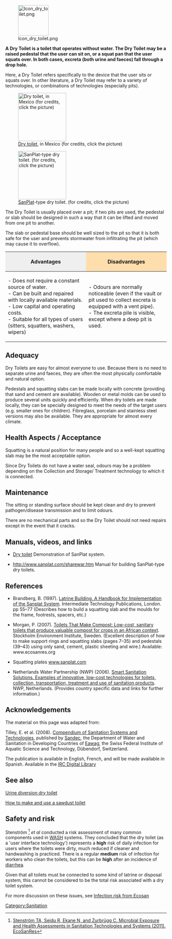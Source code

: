 {{template:attrib_akvo}}

[[Image:Icon_dry_toilet.png|right|95px]]

'''A Dry Toilet is a toilet that operates without water. The Dry Toilet may be a raised pedestal that the user can sit on, or a squat pan that the user squats over. In both cases, excreta (both urine and faeces) fall through a drop hole.'''

Here, a Dry Toilet refers specifically to the device that the user sits or squats over. In other literature, a Dry Toilet may refer to a variety of technologies, or combinations of technologies (especially pits).

[[Image:dry_toilet.png|thumb|right|150px|[[Dry toilet |Dry toilet]], in Mexico (for credits, click the picture)]]

[[Image:slatsanc.jpg|thumb|right|150px|[[Dry toilet |SanPlat]]-type dry toilet. (for credits, click the picture)]]

The Dry Toilet is usually placed over a pit; if two pits are used, the pedestal or slab should be designed in such a way that it can be lifted and moved from one pit to another.

The slab or pedestal base should be well sized to the pit so that it is both safe for the user and prevents stormwater from infiltrating the pit (which may cause it to overflow).

{| border="1" cellpadding="5" cellspacing="0" align="center"
|-
! width="50%" style="background:#efefef;" | Advantages
! style="background:#ffdead;" | Disadvantages
|-
| valign="top" |- Does not require a constant source of water.<br>
- Can be built and repaired with locally available materials.<br>
- Low capital and operating costs.<br>
- Suitable for all types of users (sitters, squatters, washers, wipers)
| valign="top" | - Odours are normally noticeable (even if the vault or pit used to collect excreta is equipped with a vent pipe).<br>
- The excreta pile is visible, except where a deep pit is used.
|}


==Adequacy==
Dry Toilets are easy for almost everyone to use. Because there is no need to separate urine and faeces, they are often the most physically comfortable and natural option.

Pedestals and squatting slabs can be made locally with concrete (providing that sand and cement are available). Wooden or metal molds can be used to produce several units quickly and efficiently. When dry toilets are made locally, they can be specially designed to meet the needs of the target users (e.g. smaller ones for children). Fibreglass, porcelain and stainless steel versions may also be available. They are appropriate for almost every climate.

==Health Aspects / Acceptance==
Squatting is a natural position for many people and so a well-kept squatting slab may be the most acceptable option.

Since Dry Toilets do not have a water seal, odours may be a problem depending on the Collection and Storage/ Treatment technology to which it is connected.

==Maintenance==
The sitting or standing surface should be kept clean and dry to prevent pathogen/disease transmission and to limit odours.

There are no mechanical parts and so the Dry Toilet should not need repairs except in the event that it cracks.

== Manuals, videos, and links ==

* [http://www.youtube.com/watch?v=GLJj8RB02NY Dry toilet] Demonstration of SanPlat system.

* [http://www.sanplat.com/sharewar.htm http://www.sanplat.com/sharewar.htm] Manual for building SanPlat-type dry toilets.

==References==
* Brandberg, B. (1997). [http://developmentbookshop.com/product_info.php?products_id=299 Latrine Building. A Handbook for Implementation of the Sanplat System]. Intermediate Technology Publications, London. pp 55–77 (Describes how to build a squatting slab and the moulds for the frame, footrests, spacers, etc.)

* Morgan, P. (2007). [http://www.ecosanres.org/toilets_that_make_compost.htm Toilets That Make Compost: Low-cost, sanitary toilets that produce valuable compost for crops in an African context]. Stockholm Environment Institute, Sweden. (Excellent description of how to make support rings and squatting slabs (pages 7–35) and pedestals (39–43) using only sand, cement, plastic sheeting and wire.) Available: www.ecosanres.org

* Squatting plates [http://www.sanplat.com www.sanplat.com ]

* Netherlands Water Partnership (NWP) (2006). [http://www.irc.nl/page/28448 Smart Sanitation Solutions. Examples of innovative, low-cost technologies for toilets, collection, transportation, treatment and use of sanitation products]. NWP, Netherlands. (Provides country specific data and links for further information.)

==Acknowledgements==


The material on this page was adapted from:

Tilley, E. et al. (2008). [http://www.eawag.ch/organisation/abteilungen/sandec/publikationen/publications_sesp/downloads_sesp/compendium_high.pdf Compendium of Sanitation Systems and Technologies], published by [http://www.eawag.ch/organisation/abteilungen/sandec/index_EN Sandec], the Department of Water and Sanitation in Developing Countries of [http://www.eawag.ch/index_EN Eawag], the Swiss Federal Institute of Aquatic Science and Technology, Dübendorf, Switzerland.

The publication is available in English, French, and will be made available in Spanish. Available in the [http://http://www.irc.nl/docsearch/title/163208 IRC Digital Library]

==See also==
[[Urine diversion dry toilet]]

[[How to make and use a sawdust toilet]]

==Safety and risk==

Stenström <ref>
[http://www.ecosanres.org/pdf_files/Microbial_Exposure_%26_Health_Assessments_in_Sanitation_Technologies_%26_Systems.pdf Stenström TA, Seidu R, Ekane N, and Zurbrügg C. Microbial Exposure and Health Assessments in Sanitation Technologies and Systems (2011). EcoSanRes]
</ref> ''et al'' conducted a risk assessment of many common components used in [[WASH]] systems.  They concluded that the dry toilet (as a 'user interface technology') represents a '''high''' risk of daily infection for users where the toilets were dirty, much reduced if cleaner and handwashing is practiced.  There is a regular '''medium''' risk of infection for workers who clean the toilets, but this can be '''high''' after an incidence of [[Diarrhea| diarrhea]].  

Given that all toilets must be connected to some kind of latrine or disposal system, this cannot be considered to be the total risk associated with a dry toilet system.

For more discussion on these issues, see [[Infection risk from Ecosan]]

<references/>


[[Category:Sanitation]]